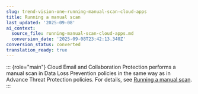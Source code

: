 ```yaml
---
slug: trend-vision-one-running-manual-scan-cloud-apps
title: Running a manual scan
last_updated: '2025-09-08'
ai_context:
  source_file: running-manual-scan-cloud-apps.md
  conversion_date: '2025-09-08T23:42:13.340Z'
conversion_status: converted
translation_ready: true
---
```


::: {role="main"}
Cloud Email and Collaboration Protection performs a manual scan in Data Loss Prevention policies in the same way as in Advance Threat Protection policies. For details, see [Running a manual scan](running-manual-scan-cas.mdx).
:::

